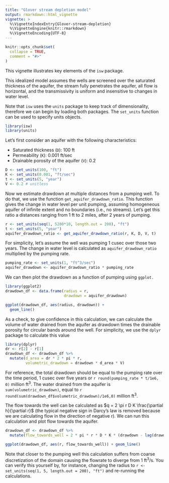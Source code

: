 ```yaml
---
title: "Glover stream depletion model"
output: rmarkdown::html_vignette
vignette: >
  %\VignetteIndexEntry{Glover-stream-depletion}
  %\VignetteEngine{knitr::rmarkdown}
  %\VignetteEncoding{UTF-8}
---
```


```r
knitr::opts_chunk$set(
  collapse = TRUE,
  comment = "#>"
)
```

This vignette illustrates key elements of the `isw` package.

This idealized model assumes the wells are screened over the saturated thickness of the aquifer, the stream fully penetrates the aquifer, all flow is horizontal, and the transmissivity is uniform and insensitive to changes in water level.

Note that `isw` uses the `units` package to keep track of dimensionality, therefore we can begin by loading both packages. The `set_units` function can be used to specify units objects.

```r
library(isw)
library(units)
```

 Let's first consider an aquifer with the following characteristics:

- Saturated thickness (`D`): 100 ft
- Permeability (`K`): 0.001 ft/sec
- Drainable porosity of the aquifer (`V`): 0.2

```r
D <- set_units(100, "ft")
K <- set_units(0.001, "ft/sec")
t <- set_units(5, "year")
V <- 0.2 # unitless
```

Now we estimate drawdown at multiple distances from a pumping well. To do that, we use the function `get_aquifer_drawdown_ratio`. This function gives the change in water level per unit pumping, assuming homogeneous aquifer of infinite extent and no boundaries (i.e., no streams). Let's get this ratio a distances ranging from 1 ft to 2 miles, after 2 years of pumping.


```r
r <- set_units(seq(1, 5280*10, length.out = 200), "ft")
t <- set_units(5, "year")
aquifer_drawdown_ratio <- get_aquifer_drawdown_ratio(r, K, D, V, t)
```

For simplicity, let's assume the well was pumping 1 cusec over those two years. The change in water level is calculated as `aquifer_drawdown_ratio` multiplied by the pumping rate.

```r
pumping_rate <- set_units(1, "ft^3/sec")
aquifer_drawdown <- aquifer_drawdown_ratio * pumping_rate
```

We can then plot the drawdown as a function of pumping using `ggplot.`

```r
library(ggplot2)
drawdown_df <- data.frame(radius = r,
                          drawdown = aquifer_drawdown)

ggplot(drawdown_df, aes(radius, drawdown)) +
  geom_line()
```

As a check, to give confidence in this calculation, we can calculate the volume of water drained from the aquifer as drawdown times the drainable porosity for circular bands around the well. For simplicity, we use the `dplyr` package to calculate this value

```r
library(dplyr)
dr <- r[2] - r[1]
drawdown_df <- drawdown_df %>% 
  mutate(d_area = dr * 2 * pi * r,
         volumetric_drawdown = drawdown * d_area * V)
```

For reference, the total drawdown should be equal to the pumping rate over the time period, 1 cusec over five years or `r round(pumping_rate * t/1e6, 0)` million ft^3^. The water drained from the aquifer is `sum(volumetric_drawdown)`, equal to `r round(sum(drawdown_df$volumetric_drawdown)/1e6,0)` million ft^3^.

The flow towards the well can be calculated as $q = 2 \pi r D K \frac{\partial h}{\partial r}$ (the typical negative sign in Darcy's law is removed because we are calculating flow in the direction of negative r). We can run this calculation and plot flow towards the aquifer.

```r
drawdown_df <- drawdown_df %>% 
  mutate(flow_towards_well = 2 * pi * r * D * K * (drawdown - lag(drawdown)) / dr)

ggplot(drawdown_df, aes(r, flow_towards_well)) + geom_line()
```

Note that closer to the pumping well this calculation suffers from coarse discretization of the domain causing the flowrate to diverge from 1 ft^3^/s. You can verify this yourself by, for instance, changing the radius to ` r <- set_units(seq(1, 5, length.out = 200), "ft")` and re-running the calculations.
